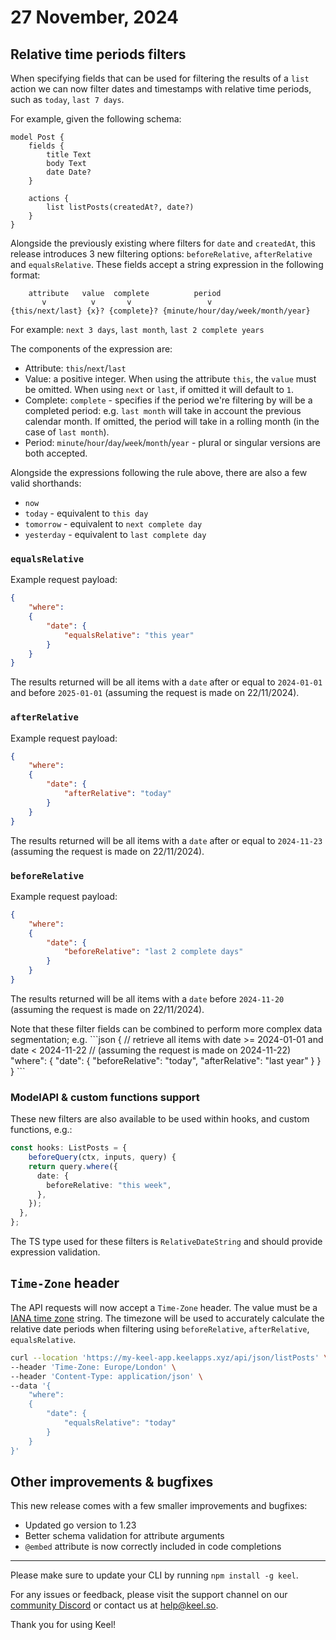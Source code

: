 # 27 November, 2024

## Relative time periods filters

When specifying fields that can be used for filtering the results of a `list` action we can now filter dates and timestamps with relative time periods, such as `today`, `last 7 days`.

For example, given the following schema:

```keel
model Post {
    fields {
        title Text
        body Text
        date Date?
    }

    actions {
        list listPosts(createdAt?, date?)
    }
}
```

Alongside the previously existing where filters for `date` and `createdAt`, this release introduces 3 new filtering options: `beforeRelative`, `afterRelative` and `equalsRelative`. These fields accept a string expression in the following format: 

```
    attribute   value  complete          period
       v          v       v                 v
{this/next/last} {x}? {complete}? {minute/hour/day/week/month/year}
```

For example: `next 3 days`, `last month`, `last 2 complete years`

The components of the expression are: 
* Attribute: `this`/`next`/`last`
* Value: a positive integer. When using the attribute `this`, the `value` must be omitted. When using `next` or `last`, if omitted it will default to `1`.
* Complete: `complete` - specifies if the period we're filtering by will be a completed period: e.g. `last month` will take in account the previous calendar month. If omitted, the period will take in a rolling month (in the case of `last month`).
* Period: `minute`/`hour`/`day`/`week`/`month`/`year` - plural or singular versions are both accepted.

Alongside the expressions following the rule above, there are also a few valid shorthands:

* `now`
* `today` - equivalent to `this day`
* `tomorrow` - equivalent to `next complete day`
* `yesterday` - equivalent to `last complete day`

### `equalsRelative`

Example request payload:
```json
{
    "where":
    {
        "date": {
            "equalsRelative": "this year"
        }
    }
}
```

The results returned will be all items with a `date` after or equal to `2024-01-01` and before `2025-01-01` (assuming the request is made on 22/11/2024).


### `afterRelative`

Example request payload:
```json
{
    "where":
    {
        "date": {
            "afterRelative": "today"
        }
    }
}
```

The results returned will be all items with a `date` after or equal to `2024-11-23` (assuming the request is made on 22/11/2024).

### `beforeRelative`

Example request payload:
```json
{
    "where":
    {
        "date": {
            "beforeRelative": "last 2 complete days"
        }
    }
}
```

The results returned will be all items with a `date` before `2024-11-20` (assuming the request is made on 22/11/2024).


<Callout type="info">
Note that these filter fields can be combined to perform more complex data segmentation; e.g.
```json
{
    // retrieve all items with date >= 2024-01-01 and date < 2024-11-22 
    // (assuming the request is made on 2024-11-22)
    "where":
    {
        "date": {
            "beforeRelative": "today",
            "afterRelative": "last year"
        }
    }
}
```
</Callout>

### ModelAPI & custom functions support

These new filters are also available to be used within hooks, and custom functions, e.g.:

```ts
const hooks: ListPosts = {
    beforeQuery(ctx, inputs, query) {
    return query.where({
      date: {
        beforeRelative: "this week",
      },
    });
  },
};
```

The TS type used for these filters is `RelativeDateString` and should provide expression validation. 

## `Time-Zone` header

The API requests will now accept a `Time-Zone` header. The value must be a [IANA time zone](https://en.wikipedia.org/wiki/List_of_tz_database_time_zones) string. The timezone will be used to accurately calculate the relative date periods when filtering using `beforeRelative`, `afterRelative`, `equalsRelative`.

```sh
curl --location 'https://my-keel-app.keelapps.xyz/api/json/listPosts' \
--header 'Time-Zone: Europe/London' \
--header 'Content-Type: application/json' \
--data '{
    "where":
    {
        "date": {
            "equalsRelative": "today"
        }
    }
}'
```

## Other improvements & bugfixes

This new release comes with a few smaller improvements and bugfixes:

* Updated go version to 1.23
* Better schema validation for attribute arguments
* `@embed` attribute is now correctly included in code completions

---
Please make sure to update your CLI by running `npm install -g keel`.

For any issues or feedback, please visit the support channel on our [community Discord](https://keel.so/discord) or contact us at [help@keel.so](mailto:help@keel.so).

Thank you for using Keel!
